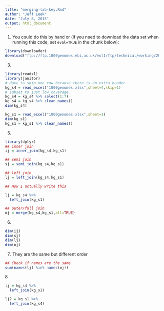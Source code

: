 ```yaml
---
title: "merging-lab-key.Rmd"
author: "Jeff Leek"
date: "July 8, 2015"
output: html_document
---
```


1. You could do this by hand or (if you need to download the data set when running this code, set `eval=TRUE` in the chunk below):
```r
library(downloader)
download("ftp://ftp.1000genomes.ebi.ac.uk/vol1/ftp/technical/working/20130606_sample_info/20130606_sample_info.xlsx",destfile="1000genomes.xlsx")
```

3. 
```r
library(readxl)
library(janitor)
# Have to skip one row because there is an extra header
kg_s4 = read_excel("1000genomes.xlsx",sheet=4,skip=1)
# subset to just low coverage
kg_s4 = kg_s4 %>% select(1:7)
kg_s4 = kg_s4 %>% clean_names()
dim(kg_s4)

kg_s1 = read_excel("1000genomes.xlsx",sheet=1)
dim(kg_s1)
kg_s1 = kg_s1 %>% clean_names()

```

5. 
```r
library(dplyr)
## inner join
ij = inner_join(kg_s4,kg_s1)

## semi join
sj = semi_join(kg_s4,kg_s1)

## left join
lj = left_join(kg_s4,kg_s1)

## How I actually write this

lj = kg_s4 %>%
  left_join(kg_s1)

## outer/full join
oj = merge(kg_s4,kg_s1,all=TRUE)
```

6.
```r
dim(ij)
dim(sj)
dim(lj)
dim(oj)
```

7. They are the same but different order

```r
## Check if names are the same
sum(names(lj) %in% names(oj))

```


8 

```r

lj = kg_s4 %>%
  left_join(kg_s1)

lj2 = kg_s1 %>%
  left_join(kg_s4)
```




